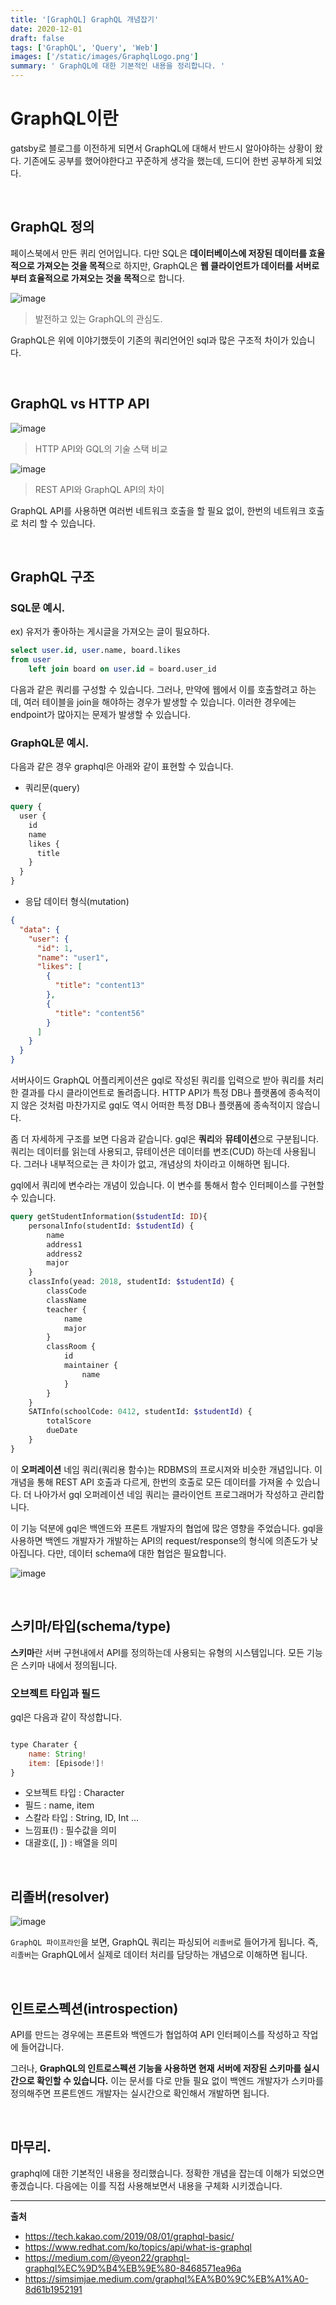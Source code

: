 ```yaml
---
title: '[GraphQL] GraphQL 개념잡기'
date: 2020-12-01
draft: false
tags: ['GraphQL', 'Query', 'Web']
images: ['/static/images/GraphqlLogo.png']
summary: ' GraphQL에 대한 기본적인 내용을 정리합니다. '
---
```


# GraphQL이란

gatsby로 블로그를 이전하게 되면서 GraphQL에 대해서 반드시 알아야하는 상황이 왔다. 기존에도 공부를 했어야한다고 꾸준하게 생각을 했는데, 드디어 한번 공부하게 되었다.

<br />

## GraphQL 정의

페이스북에서 만든 퀴리 언어입니다. 다만 SQL은 **데이터베이스에 저장된 데이터를 효율적으로 가져오는 것을 목적**으로 하지만, GraphQL은 **웹 클라이언트가 데이터를 서버로부터 효율적으로 가져오는 것을 목적**으로 합니다.

![image](https://user-images.githubusercontent.com/42582516/100871453-a9726880-34e3-11eb-9211-ef08e50163bf.png)

> 발전하고 있는 GraphQL의 관심도.

GraphQL은 위에 이야기했듯이 기존의 쿼리언어인 sql과 많은 구조적 차이가 있습니다.

<br />

## GraphQL vs HTTP API

![image](https://user-images.githubusercontent.com/42582516/100874660-40d9ba80-34e8-11eb-8670-75e1c8ff0309.png)

> HTTP API와 GQL의 기술 스택 비교

![image](https://user-images.githubusercontent.com/42582516/100874777-6bc40e80-34e8-11eb-8bde-b938ffea55f9.png)

> REST API와 GraphQL API의 차이

GraphQL API를 사용하면 여러번 네트워크 호출을 할 필요 없이, 한번의 네트워크 호출로 처리 할 수 있습니다.

<br />

## GraphQL 구조

### SQL문 예시.

ex) 유저가 좋아하는 게시글을 가져오는 글이 필요하다.

```sql
select user.id, user.name, board.likes
from user
    left join board on user.id = board.user_id
```

다음과 같은 쿼리를 구성할 수 있습니다. 그러나, 만약에 웹에서 이를 호출할려고 하는데, 여러 테이블을 join을 해야하는 경우가 발생할 수 있습니다. 이러한 경우에는 endpoint가 많아지는 문제가 발생할 수 있습니다.

### GraphQL문 예시.

다음과 같은 경우 graphql은 아래와 같이 표현할 수 있습니다.

- 쿼리문(query)

```graphql
query {
  user {
    id
    name
    likes {
      title
    }
  }
}
```

- 응답 데이터 형식(mutation)

```json
{
  "data": {
    "user": {
      "id": 1,
      "name": "user1",
      "likes": [
        {
          "title": "content13"
        },
        {
          "title": "content56"
        }
      ]
    }
  }
}
```

서버사이드 GraphQL 어플리케이션은 gql로 작성된 쿼리를 입력으로 받아 쿼리를 처리한 결과를 다시 클라이언트로 돌려줍니다. HTTP API가 특정 DB나 플랫폼에 종속적이지 않은 것처럼 마찬가지로 gql도 역시 어떠한 특정 DB나 플랫폼에 종속적이지 않습니다.

좀 더 자세하게 구조를 보면 다음과 같습니다. gql은 **쿼리**와 **뮤테이션**으로 구분됩니다. 쿼리는 데이터를 읽는데 사용되고, 뮤테이션은 데이터를 변조(CUD) 하는데 사용됩니다. 그러나 내부적으로는 큰 차이가 없고, 개념상의 차이라고 이해하면 됩니다.

gql에서 쿼리에 변수라는 개념이 있습니다. 이 변수를 통해서 함수 인터페이스를 구현할 수 있습니다.

```graphql
query getStudentInformation($studentId: ID){
    personalInfo(studentId: $studentId) {
        name
        address1
        address2
        major
    }
    classInfo(yead: 2018, studentId: $studentId) {
        classCode
        className
        teacher {
            name
            major
        }
        classRoom {
            id
            maintainer {
                name
            }
        }
    }
    SATInfo(schoolCode: 0412, studentId: $studentId) {
        totalScore
        dueDate
    }
}

```

이 **오퍼레이션** 네임 쿼리(쿼리용 함수)는 RDBMS의 프로시져와 비슷한 개념입니다. 이 개념을 통해 REST API 호출과 다르게, 한번의 호출로 모든 데이터를 가져올 수 있습니다. 더 나아가서 gql 오퍼레이션 네임 쿼리는 클라이언트 프로그래머가 작성하고 관리합니다.

이 기능 덕분에 gql은 백엔드와 프론트 개발자의 협업에 많은 영향을 주었습니다. gql을 사용하면 백엔드 개발자가 개발하는 API의 request/response의 형식에 의존도가 낮아집니다. 다만, 데이터 schema에 대한 협업은 필요합니다.

![image](https://user-images.githubusercontent.com/42582516/101355449-ec647f80-38d9-11eb-8709-0cd0f98dc9f0.png)

<br />

## 스키마/타입(schema/type)

**스키마**란 서버 구현내에서 API를 정의하는데 사용되는 유형의 시스템입니다. 모든 기능은 스키마 내에서 정의됩니다.

### 오브젝트 타입과 필드

gql은 다음과 같이 작성합니다.

```js

type Charater {
    name: String!
    item: [Episode!]!
}

```

- 오브젝트 타입 : Character
- 필드 : name, item
- 스칼라 타입 : String, ID, Int ...
- 느낌표(!) : 필수값을 의미
- 대괄호([, ]) : 배열을 의미

<br />

## 리졸버(resolver)

![image](https://user-images.githubusercontent.com/42582516/101355996-c68baa80-38da-11eb-93a1-e0238e95ed2a.png)

`GraphQL 파이프라인`을 보면, GraphQL 쿼리는 파싱되어 `리졸버`로 들어가게 됩니다. 즉, `리졸버`는 GraphQL에서 실제로 데이터 처리를 담당하는 개념으로 이해하면 됩니다.

<br />

## 인트로스펙션(introspection)

API를 만드는 경우에는 프론트와 백엔드가 협업하여 API 인터페이스를 작성하고 작업에 들어갑니다.

그러나, **GraphQL의 인트로스펙션 기능을 사용하면 현재 서버에 저장된 스키마를 실시간으로 확인할 수 있습니다.** 이는 문서를 다로 만들 필요 없이 백엔드 개발자가 스키마를 정의해주면 프론트엔드 개발자는 실시간으로 확인해서 개발하면 됩니다.

<br />

## 마무리.

graphql에 대한 기본적인 내용을 정리했습니다. 정확한 개념을 잡는데 이해가 되었으면 좋겠습니다. 다음에는 이를 직접 사용해보면서 내용을 구체화 시키겠습니다.

---

**출처**

- https://tech.kakao.com/2019/08/01/graphql-basic/
- https://www.redhat.com/ko/topics/api/what-is-graphql
- https://medium.com/@yeon22/graphql-graphql%EC%9D%B4%EB%9E%80-8468571ea96a
- https://simsimjae.medium.com/graphql%EA%B0%9C%EB%A1%A0-8d61b1952191
